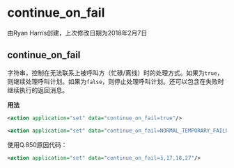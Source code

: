 # continue_on_fail

由Ryan Harris创建，上次修改日期为2018年2月7日

## continue_on_fail

字符串，控制在无法联系上被呼叫方（忙碌/离线）时的处理方式。如果为`true`，则继续处理呼叫计划。如果为`false`，则停止处理呼叫计划。还可以包含在失败时继续执行的返回消息。

**用法**

```xml
<action application="set" data="continue_on_fail=true"/>
```

```xml
<action application="set" data="continue_on_fail=NORMAL_TEMPORARY_FAILURE,USER_BUSY,NO_ANSWER,NO_ROUTE_DESTINATION"/>
```

使用Q.850原因代码：

```xml
<action application="set" data="continue_on_fail=3,17,18,27"/>
```
